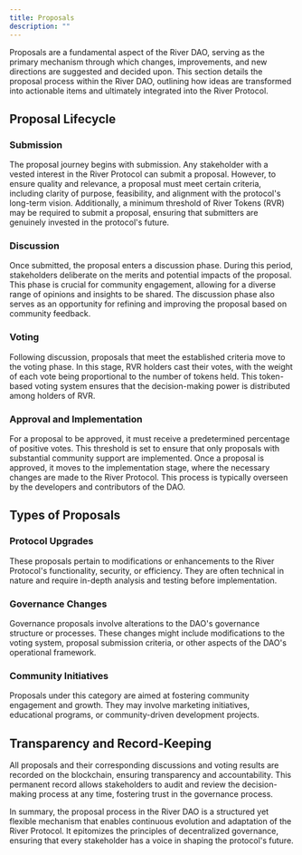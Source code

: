 ```yaml
---
title: Proposals
description: ""
---
```


Proposals are a fundamental aspect of the River DAO, serving as the primary mechanism through which changes, improvements, and new directions are suggested and decided upon. This section details the proposal process within the River DAO, outlining how ideas are transformed into actionable items and ultimately integrated into the River Protocol.

## Proposal Lifecycle

### Submission

The proposal journey begins with submission. Any stakeholder with a vested interest in the River Protocol can submit a proposal. However, to ensure quality and relevance, a proposal must meet certain criteria, including clarity of purpose, feasibility, and alignment with the protocol's long-term vision. Additionally, a minimum threshold of River Tokens (RVR) may be required to submit a proposal, ensuring that submitters are genuinely invested in the protocol's future.

### Discussion

Once submitted, the proposal enters a discussion phase. During this period, stakeholders deliberate on the merits and potential impacts of the proposal. This phase is crucial for community engagement, allowing for a diverse range of opinions and insights to be shared. The discussion phase also serves as an opportunity for refining and improving the proposal based on community feedback.

### Voting

Following discussion, proposals that meet the established criteria move to the voting phase. In this stage, RVR holders cast their votes, with the weight of each vote being proportional to the number of tokens held. This token-based voting system ensures that the decision-making power is distributed among holders of RVR.

### Approval and Implementation

For a proposal to be approved, it must receive a predetermined percentage of positive votes. This threshold is set to ensure that only proposals with substantial community support are implemented. Once a proposal is approved, it moves to the implementation stage, where the necessary changes are made to the River Protocol. This process is typically overseen by the developers and contributors of the DAO.

## Types of Proposals

### Protocol Upgrades

These proposals pertain to modifications or enhancements to the River Protocol's functionality, security, or efficiency. They are often technical in nature and require in-depth analysis and testing before implementation.

### Governance Changes

Governance proposals involve alterations to the DAO's governance structure or processes. These changes might include modifications to the voting system, proposal submission criteria, or other aspects of the DAO's operational framework.

### Community Initiatives

Proposals under this category are aimed at fostering community engagement and growth. They may involve marketing initiatives, educational programs, or community-driven development projects.

## Transparency and Record-Keeping

All proposals and their corresponding discussions and voting results are recorded on the blockchain, ensuring transparency and accountability. This permanent record allows stakeholders to audit and review the decision-making process at any time, fostering trust in the governance process.

In summary, the proposal process in the River DAO is a structured yet flexible mechanism that enables continuous evolution and adaptation of the River Protocol. It epitomizes the principles of decentralized governance, ensuring that every stakeholder has a voice in shaping the protocol's future.
